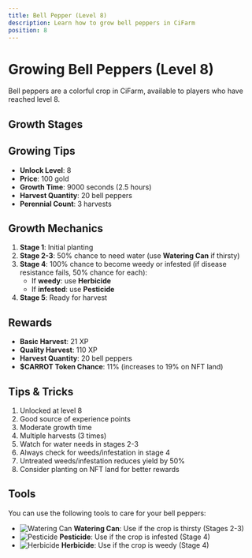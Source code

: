 ```yaml
---
title: Bell Pepper (Level 8)
description: Learn how to grow bell peppers in CiFarm
position: 8
---
```



# Growing Bell Peppers (Level 8)

Bell peppers are a colorful crop in CiFarm, available to players who have reached level 8.

## Growth Stages

<GrowthStages cropName="bell-pepper" stages={5} />

## Growing Tips

- **Unlock Level**: 8
- **Price**: 100 gold
- **Growth Time**: 9000 seconds (2.5 hours)
- **Harvest Quantity**: 20 bell peppers
- **Perennial Count**: 3 harvests

## Growth Mechanics

1. **Stage 1**: Initial planting
2. **Stage 2-3**: 50% chance to need water (use **Watering Can** if thirsty)
3. **Stage 4**: 100% chance to become weedy or infested (if disease resistance fails, 50% chance for each):
   - If **weedy**: use **Herbicide**
   - If **infested**: use **Pesticide**
4. **Stage 5**: Ready for harvest

## Rewards

- **Basic Harvest**: 21 XP
- **Quality Harvest**: 110 XP
- **Harvest Quantity**: 20 bell peppers
- **$CARROT Token Chance**: 11% (increases to 19% on NFT land)

## Tips & Tricks

1. Unlocked at level 8
2. Good source of experience points
3. Moderate growth time
4. Multiple harvests (3 times)
5. Watch for water needs in stages 2-3
6. Always check for weeds/infestation in stage 4
7. Untreated weeds/infestation reduces yield by 50%
8. Consider planting on NFT land for better rewards

## Tools

You can use the following tools to care for your bell peppers:

- ![Watering Can](/tools/watering-can.png) **Watering Can**: Use if the crop is thirsty (Stages 2-3)
- ![Pesticide](/tools/pesticide.png) **Pesticide**: Use if the crop is infested (Stage 4)
- ![Herbicide](/tools/herbicide.png) **Herbicide**: Use if the crop is weedy (Stage 4) 
